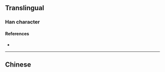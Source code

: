 {{also|瀲}}
{{character info/new}}
==Translingual==

===Han character===
{{Han char|rn=85|rad=水|as=11|sn=14|four=|canj=EOMK|ids=⿰氵敛}}

====References====
* {{Han ref|kx=0648.281|hdz=31726.040|uh=6F4B|ud=28491}}

----

==Chinese==
{{zh-see|瀲}}